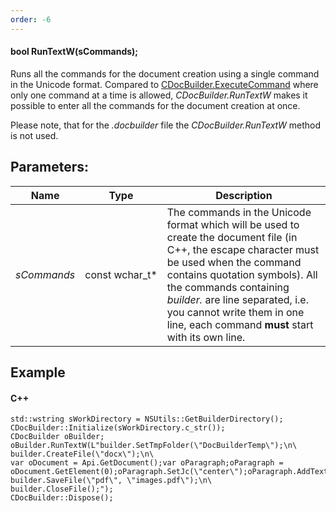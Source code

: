 ```yaml
---
order: -6
---
```

#### bool RunTextW(sCommands);

Runs all the commands for the document creation using a single command in the Unicode format. Compared to [CDocBuilder.ExecuteCommand](/docbuilder/integrationapi/c/cdocbuilder/executecommand) where only one command at a time is allowed, *CDocBuilder.RunTextW* makes it possible to enter all the commands for the document creation at once.

Please note, that for the *.docbuilder* file the *CDocBuilder.RunTextW* method is not used.

## Parameters:

| Name        | Type             | Description                                                                                                                                                                                                                                                                                                                  |
| ----------- | ---------------- | ---------------------------------------------------------------------------------------------------------------------------------------------------------------------------------------------------------------------------------------------------------------------------------------------------------------------------- |
| *sCommands* | const wchar\_t\* | The commands in the Unicode format which will be used to create the document file (in C++, the escape character must be used when the command contains quotation symbols). All the commands containing *builder.* are line separated, i.e. you cannot write them in one line, each command **must** start with its own line. |

## Example

#### C++

```
std::wstring sWorkDirectory = NSUtils::GetBuilderDirectory();
CDocBuilder::Initialize(sWorkDirectory.c_str());
CDocBuilder oBuilder;
oBuilder.RunTextW(L"builder.SetTmpFolder(\"DocBuilderTemp\");\n\
builder.CreateFile(\"docx\");\n\
var oDocument = Api.GetDocument();var oParagraph;oParagraph = oDocument.GetElement(0);oParagraph.SetJc(\"center\");oParagraph.AddText(\"Center\");\n\
builder.SaveFile(\"pdf\", \"images.pdf\");\n\
builder.CloseFile();");
CDocBuilder::Dispose();
```
